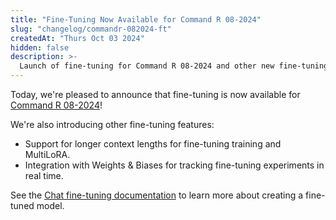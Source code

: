```yaml
---
title: "Fine-Tuning Now Available for Command R 08-2024"
slug: "changelog/commandr-082024-ft"
createdAt: "Thurs Oct 03 2024"
hidden: false
description: >-
  Launch of fine-tuning for Command R 08-2024 and other new fine-tuning features.
---
```


Today, we're pleased to announce that fine-tuning is now available for [Command R 08-2024](v2/docs/command-r)!

We're also introducing other fine-tuning features:
- Support for longer context lengths for fine-tuning training and MultiLoRA.
- Integration with Weights & Biases for tracking fine-tuning experiments in real time.

See the [Chat fine-tuning documentation](v2/docs/chat-fine-tuning) to learn more about creating a fine-tuned model.